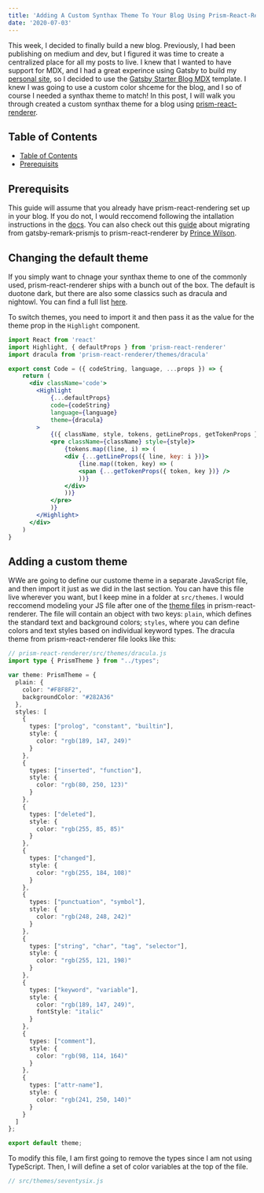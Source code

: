 ```yaml
---
title: 'Adding A Custom Synthax Theme To Your Blog Using Prism-React-Renderer'
date: '2020-07-03'
---
```


This week, I decided to finally build a new blog. Previously, I had been publishing on medium and dev, but I figured it was time to create a centralized place for all my posts to live. I knew that I wanted to have support for MDX, and I had a great experince using Gatsby to build my [personal site](www.shanelonergan.dev), so I decided to use the [Gatsby Starter Blog MDX](https://github.com/hagnerd/gatsby-starter-blog-mdx) template. I knew I was going to use a custom color shceme for the blog, and I so of course I needed a synthax theme to match! In this post, I will walk you through created a custom synthax theme for a blog using [prism-react-renderer](https://github.com/FormidableLabs/prism-react-renderer).

## Table of Contents

- [Table of Contents](#table-of-contents)
- [Prerequisits](#prerequisits)

## Prerequisits

This guide will assume that you already have prism-react-rendering set up in your blog. If you do not, I would reccomend following the intallation instructions in the [docs](https://github.com/FormidableLabs/prism-react-renderer#installation). You can also check out this [guide](https://prince.dev/prism-react-renderer) about migrating from gatsby-remark-prismjs to prism-react-renderer by [Prince Wilson](https://twitter.com/maxcell).

## Changing the default theme

If you simply want to chnage your synthax theme to one of the commonly used, prism-react-renderer ships with a bunch out of the box. The default is duotone dark, but there are also some classics such as dracula and nightowl. You can find a full list [here](https://github.com/FormidableLabs/prism-react-renderer/tree/master/src/themes).

To switch themes, you need to import it and then pass it as the value for the theme prop in the `Highlight` component.

```jsx
import React from 'react'
import Highlight, { defaultProps } from 'prism-react-renderer'
import dracula from 'prism-react-renderer/themes/dracula'

export const Code = ({ codeString, language, ...props }) => {
    return (
      <div className='code'>
        <Highlight
            {...defaultProps}
            code={codeString}
            language={language}
            theme={dracula}
        >
            {({ className, style, tokens, getLineProps, getTokenProps }) => (
            <pre className={className} style={style}>
                {tokens.map((line, i) => (
                <div {...getLineProps({ line, key: i })}>
                    {line.map((token, key) => (
                    <span {...getTokenProps({ token, key })} />
                    ))}
                </div>
                ))}
            </pre>
            )}
        </Highlight>
      </div>
    )
}
```

## Adding a custom theme

WWe are going to define our custome theme in a separate JavaScript file, and then import it just as we did in the last section. You can have this file live wherever you want, but I keep mine in a folder at `src/themes`. I would reccomend modeling your JS file after one of the [theme files](https://github.com/FormidableLabs/prism-react-renderer/blob/master/src/themes/dracula.js) in prism-react-renderer. The file will contain an object with two keys: `plain`, which defines the standard text and background colors; `styles`, where you can define colors and text styles based on individual keyword types. The dracula theme from prism-react-renderer file looks like this:

```ts
// prism-react-renderer/src/themes/dracula.js
import type { PrismTheme } from "../types";

var theme: PrismTheme = {
  plain: {
    color: "#F8F8F2",
    backgroundColor: "#282A36"
  },
  styles: [
    {
      types: ["prolog", "constant", "builtin"],
      style: {
        color: "rgb(189, 147, 249)"
      }
    },
    {
      types: ["inserted", "function"],
      style: {
        color: "rgb(80, 250, 123)"
      }
    },
    {
      types: ["deleted"],
      style: {
        color: "rgb(255, 85, 85)"
      }
    },
    {
      types: ["changed"],
      style: {
        color: "rgb(255, 184, 108)"
      }
    },
    {
      types: ["punctuation", "symbol"],
      style: {
        color: "rgb(248, 248, 242)"
      }
    },
    {
      types: ["string", "char", "tag", "selector"],
      style: {
        color: "rgb(255, 121, 198)"
      }
    },
    {
      types: ["keyword", "variable"],
      style: {
        color: "rgb(189, 147, 249)",
        fontStyle: "italic"
      }
    },
    {
      types: ["comment"],
      style: {
        color: "rgb(98, 114, 164)"
      }
    },
    {
      types: ["attr-name"],
      style: {
        color: "rgb(241, 250, 140)"
      }
    }
  ]
};

export default theme;
```

To modify this file, I am first going to remove the types since I am not using TypeScript. Then, I will define a set of color variables at the top of the file.

```js
// src/themes/seventysix.js

```
